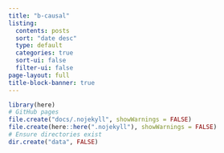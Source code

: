 ```yaml
---
title: "b-causal"
listing:
  contents: posts
  sort: "date desc"
  type: default
  categories: true
  sort-ui: false
  filter-ui: false
page-layout: full
title-block-banner: true
---
```





```r
library(here)
# GitHub pages
file.create("docs/.nojekyll", showWarnings = FALSE)
file.create(here::here(".nojekyll"), showWarnings = FALSE)
# Ensure directories exist
dir.create("data", FALSE)
```


